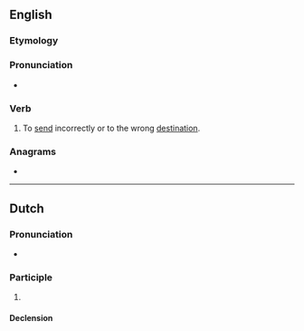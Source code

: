 ==English==

===Etymology===
{{prefix|en|mis|send}}

===Pronunciation===
* {{IPA|en|/mɪsˈsɛnd/}}

===Verb===
{{en-verb|missends|missending|missent}}

# {{lb|en|transitive}} To [[send]] incorrectly or to the wrong [[destination]].

===Anagrams===
* {{anagrams|en|a=deimnss|desmins|dimness|endisms}}

----

==Dutch==

===Pronunciation===
* {{audio|nl|Nl-missend.ogg|Audio}}

===Participle===
{{head|nl|present participle}}

# {{nl-verb form of|t=pres|m=ptc|missen}}

====Declension====
{{nl-decl-pres-ptc}}